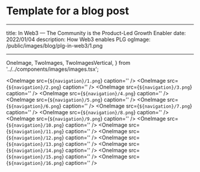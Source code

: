# Template for a blog post

---

title: In Web3 — The Community is the Product-Led Growth Enabler
date: 2022/01/04
description: How Web3 enables PLG
ogImage: /public/images/blog/plg-in-web3/1.png

---

  OneImage,
  TwoImages,
  TwoImagesVertical,
} from '../../components/images/images.tsx';


<OneImage src={`${navigation}/1.png`} caption='' />
<OneImage src={`${navigation}/2.png`} caption='' />
<OneImage src={`${navigation}/3.png`} caption='' />
<OneImage src={`${navigation}/4.png`} caption='' />
<OneImage src={`${navigation}/5.png`} caption='' />
<OneImage src={`${navigation}/6.png`} caption='' />
<OneImage src={`${navigation}/7.png`} caption='' />
<OneImage src={`${navigation}/8.png`} caption='' />
<OneImage src={`${navigation}/9.png`} caption='' />
<OneImage src={`${navigation}/10.png`} caption='' />
<OneImage src={`${navigation}/11.png`} caption='' />
<OneImage src={`${navigation}/12.png`} caption='' />
<OneImage src={`${navigation}/13.png`} caption='' />
<OneImage src={`${navigation}/14.png`} caption='' />
<OneImage src={`${navigation}/15.png`} caption='' />
<OneImage src={`${navigation}/16.png`} caption='' />
